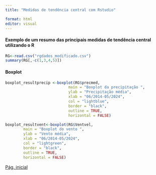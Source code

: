 ```yaml
---
title: "Medidas de tendência central com Rstudio"

format: html
editor: visual
---
```


#### Exemplo de um resumo das principais medidas de tendência central utilizando o R

```r
RG<-read.csv("rgdados_modificado.csv")
summary(RG[,-c(1,3,4,5)])
```

#### Boxplot

```r
boxplot_resultprecip <-boxplot(RG$precmed,
                            main = "Boxplot da precipitação ",
                            ylab = "Precipitação média",
                            xlab = "06/2014-05/2024",
                            col = "lightblue",
                            border = "black",
                            outline = TRUE,
                            horizontal = FALSE)


```

```r
boxplot_resultvent<-boxplot(RG$Ventvel,
        main = "Boxplot do vento ",
        ylab = "Vento média",
        xlab = "06/2014-05/2024",
        col = "lightgreen",
        border = "black",
        outline = TRUE,
        horizontal = FALSE)
```

[Pág. inicial](index.html)
